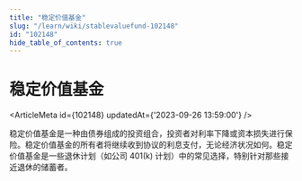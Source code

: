 ```yaml
---
title: "稳定价值基金"
slug: "/learn/wiki/stablevaluefund-102148"
id: "102148"
hide_table_of_contents: true
---
```



# 稳定价值基金

<ArticleMeta id={102148} updatedAt={'2023-09-26 13:59:00'} />
<div className='border-solid border-b border-t-0 my-4 border-[var(--ifm-color-gray-300)]' />

稳定价值基金是一种由债券组成的投资组合，投资者对利率下降或资本损失进行保险。稳定价值基金的所有者将继续收到协议的利息支付，无论经济状况如何。稳定价值基金是一些退休计划（如公司 401(k) 计划）中的常见选择，特别针对那些接近退休的储蓄者。
